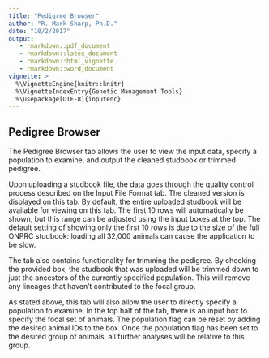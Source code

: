 ```yaml
---
title: "Pedigree Browser"
author: "R. Mark Sharp, Ph.D."
date: "10/2/2017"
output: 
   - rmarkdown::pdf_document
   - rmarkdown::latex_document
   - rmarkdown::html_vignette
   - rmarkdown::word_document
vignette: >
  %\VignetteEngine{knitr::knitr}
  %\VignetteIndexEntry{Genetic Management Tools}
  %\usepackage[UTF-8]{inputenc}
---
```

## Pedigree Browser  

The Pedigree Browser tab allows the user to view the input data, specify a population
to examine, and output the cleaned studbook or trimmed pedigree.

Upon uploading a studbook file, the data goes through the quality control process
described on the Input File Format tab. The cleaned version is displayed on this tab.
By default, the entire uploaded studbook will be available for viewing on this tab.
The first 10 rows will automatically be shown, but this range can be adjusted using
the input boxes at the top. The default setting of showing only the first 10 rows
is due to the size of the full ONPRC studbook: loading all 32,000 animals can cause
the application to be slow.

The tab also contains functionality for trimming the pedigree. By checking the provided
box, the studbook that was uploaded will be trimmed down to just the ancestors of the
currently specified population. This will remove any lineages that haven't contributed
to the focal group.

As stated above, this tab will also allow the user to directly specify a population to
examine. In the top half of the tab, there is an input box to specify the focal set of
animals. The population flag can be reset by adding the desired animal IDs to the box.
Once the population flag has been set to the desired group of animals, all further
analyses will be relative to this group.

